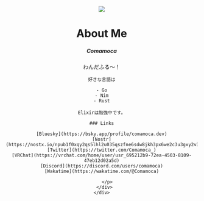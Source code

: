 
<BaseHead title={SITE_TITLE} description={SITE_DESCRIPTION} />

<Header />

<img
  src="https://r2.comamoca.dev/icon.png"
  class="mx-auto h-32 w-32 rounded-full md:mb-6 mt-8 md:mt-2"
/>

<main>
<h1 class="text-2xl md:text-4xl text-center my-4">About Me</h1>
<article class="prose flex justify-center mx-auto">
    <div className="border(t gray-200) w-96 m-3 p-4">
      <div
        className="block p-4 bg-white rounded-lg border border-gray-200 shadow md:p-6"
      >
        <h5 className="mb-2 text-xl font-bold tracking-tight text-gray-900 md:text-2xl dark:text-white">
          Comamoca
        </h5>
        <p className="font-normal text-gray-700">
	わんだふる〜！

    好きな言語は

    - Go
    - Nim
    - Rust

    Elixirは勉強中です。

    ### Links

    [Bluesky](https://bsky.app/profile/comamoca.dev)
    [Nostr](https://nostx.io/npub1f0xqy2qs5lhl2u035qszfne6sdw8jkh3px6we2c3u3gxy2v3g8tsvkn2qr)
    [Twitter](https://twitter.com/Comamoca_)
    [VRChat](https://vrchat.com/home/user/usr_695212b9-72ea-4503-8109-47eb12d02a5d)
    [Discord](https://discord.com/users/comamoca)
    [Wakatime](https://wakatime.com/@Comamoca)

        </p>
      </div>
    </div>

</article>
</main>

<Footer />
